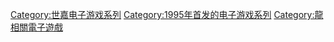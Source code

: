 {{DEFAULTSORT:Panzer Dragoon}}
[[Category:世嘉电子游戏系列|Category:世嘉电子游戏系列]]
[[Category:1995年首发的电子游戏系列|Category:1995年首发的电子游戏系列]]
[[Category:龍相關電子遊戲|Category:龍相關電子遊戲]]